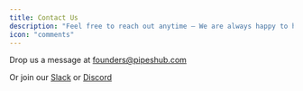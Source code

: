 ```yaml
---
title: Contact Us
description: "Feel free to reach out anytime — We are always happy to help!"
icon: "comments"
---
```


Drop us a message at [founders@pipeshub.com](mailto:founders@pipeshub.com)

Or join our [Slack](https://join.slack.com/t/pipeshubtheop-ov91896/shared_invite/zt-33d166dxg-xv9tb7Ck8mbY~RpptcxYLg)
or [Discord](https://discord.com/invite/K5RskzJBm2)
